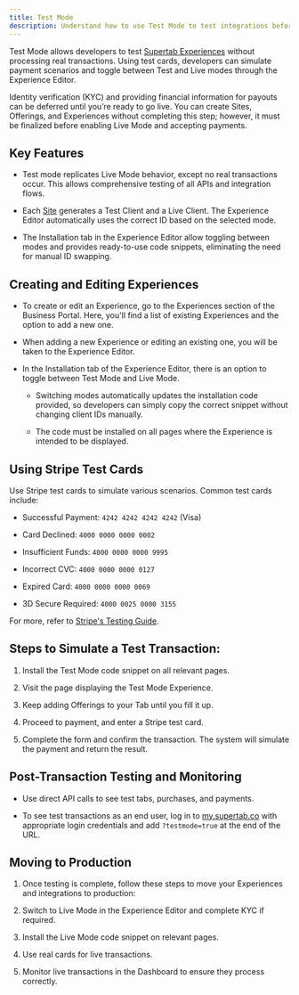 ```yaml
---
title: Test Mode
description: Understand how to use Test Mode to test integrations before go live
---
```


Test Mode allows developers to test <a href="/supertab-experiences/experiences">Supertab Experiences</a> without processing real transactions.
Using test cards, developers can simulate payment scenarios and toggle between Test and Live modes through the Experience Editor.&#x20;

Identity verification (KYC) and providing financial information for payouts can be deferred until you’re ready to go live. You can create Sites, Offerings, and Experiences without completing this step; however, it must be finalized before enabling Live Mode and accepting payments.

## Key Features

* Test mode replicates Live Mode behavior, except no real transactions occur. This allows comprehensive testing of all APIs and integration flows.

* Each <a href="/supertab-experiences/sites">Site</a> generates a Test Client and a Live Client. The Experience Editor automatically uses the correct ID based on the selected mode.

* The Installation tab in the Experience Editor allow toggling between modes and provides ready-to-use code snippets, eliminating the need for manual ID swapping.

## Creating and Editing Experiences

* To create or edit an Experience, go to the Experiences section of the Business Portal. Here, you'll find a list of existing Experiences and the option to add a new one.

* When adding a new Experience or editing an existing one, you will be taken to the Experience Editor.

* In the Installation tab of the Experience Editor, there is an option to toggle between Test Mode and Live Mode.

  * Switching modes automatically updates the installation code provided, so developers can simply copy the correct snippet without changing client IDs manually.

  * The code must be installed on all pages where the Experience is intended to be displayed.

## Using Stripe Test Cards

Use Stripe test cards to simulate various scenarios. Common test cards include:

* Successful Payment: `4242 4242 4242 4242` (Visa)

* Card Declined: `4000 0000 0000 0002`

* Insufficient Funds: `4000 0000 0000 9995`

* Incorrect CVC: `4000 0000 0000 0127`

* Expired Card: `4000 0000 0000 0069`

* 3D Secure Required: `4000 0025 0000 3155`

For more, refer to [Stripe's Testing Guide](https://docs.stripe.com/testing).

## Steps to Simulate a Test Transaction:

1. Install the Test Mode code snippet on all relevant pages.

2. Visit the page displaying the Test Mode Experience.

3. Keep adding Offerings to your Tab until you fill it up.

4. Proceed to payment, and enter a Stripe test card.

5. Complete the form and confirm the transaction. The system will simulate the payment and return the result.

## Post-Transaction Testing and Monitoring

* Use direct API calls to see test tabs, purchases, and payments.

* To see test transactions as an end user, log in to [my.supertab.co](https://my.supertab.co/) with appropriate login credentials and add `?testmode=true` at the end of the URL.

## Moving to Production

1. Once testing is complete, follow these steps to move your Experiences and integrations to production:

2. Switch to Live Mode in the Experience Editor and complete KYC if required.

3. Install the Live Mode code snippet on relevant pages.

4. Use real cards for live transactions.

5. Monitor live transactions in the Dashboard to ensure they process correctly.